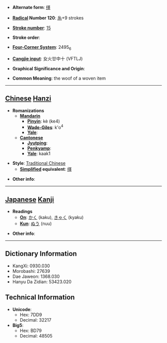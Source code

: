 * '''Alternate form''': [[缂]]

* '''[[Wiktionary:Chinese radical index| Radical]] Number 120''': [[Wiktionary:Chinese radical index 糸|糸]]+9 strokes

* '''[[Wiktionary:Chinese total strokes index|Stroke number]]''': [[Wiktionary:Chinese total strokes index 15|15]]

* '''Stroke order''': 

* '''[[Wiktionary:Chinese four corner index|Four-Corner System]]''': 2495<sub>6</sub>

* '''[[Wiktionary:Chinese Cangjie index|Cangjie input]]''': 女火廿中十 (VFTLJ)

* '''Graphical Significance and Origin''': 

* '''Common Meaning''': the woof of a woven item

----

== [[Chinese]] [[Hanzi]] ==

* '''Romanizations'''
** '''[[Mandarin]]'''
*** '''[[Pinyin]]''': kè (ke4)
*** '''[[Wade-Giles]]''': k'o<sup>4</sup>
*** '''[[Yale]]''': 
** '''[[Cantonese]]'''
*** '''[[Jyutping]]''':
*** '''[[Penkyamp]]''': 
*** '''[[Yale]]''': kaak1

* '''Style''': [[Traditional Chinese]] 
** '''[[Simplified Chinese|Simplified]] equivalent''': [[缂]]

* '''Other info''': 

----

== [[Japanese]] [[Kanji]] ==

* '''Readings'''
** '''[[On]]''': [[かく]] (kaku), [[きゃく]] (kyaku)
** '''[[Kun]]''': [[ぬう]] (nuu)

* '''Other info''':  

----

== Dictionary Information ==

* KangXi: 0930.030
* Morobashi: 27639
* Dae Jaweon: 1368.030
* Hanyu Da Zidian: 53423.020

== Technical Information ==

* '''Unicode''':
** Hex: 7DD9
** Decimal: 32217
* '''Big5''':
** Hex: BD79
** Decimal: 48505